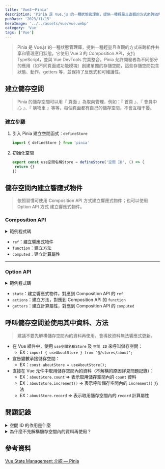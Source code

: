 ```yaml
---
title: 'Vue3－Pinia'
description: 'Pinia 是 Vue.js 的一種狀態管理庫，提供一種輕量且直觀的方式來跨組件共享和管理應用狀態。它使用 Vue 3 的 Composition API，支持 TypeScript，並與 Vue DevTools 完美整合。Pinia 允許開發者為不同部分的應用（如不同頁面或功能模塊）創建單獨的存儲空間，這些存儲空間包含狀態、動作、getters 等，並保持了反應式和可維護性。'
pubDate: '2023/11/15'
heroImage: '../../assets/vue/vue.webp'
category: 'Vue'
tags: ['Vue']
---
```


> Pinia 是 Vue.js 的一種狀態管理庫，提供一種輕量且直觀的方式來跨組件共享和管理應用狀態。它使用 Vue 3 的 Composition API，支持 TypeScript，並與 Vue DevTools 完美整合。Pinia 允許開發者為不同部分的應用（如不同頁面或功能模塊）創建單獨的存儲空間，這些存儲空間包含狀態、動作、getters 等，並保持了反應式和可維護性。

## 建立儲存空間

> Pinia 的儲存空間可以用『 頁面 』為取向管理，例如：『 首頁 』、『 會員中心 』、『 購物車 』等等，每個頁面都有自己的儲存空間，不會互相干擾。

### 建立步驟

1. 引入 Pinia 建立空間函式：`defineStore`
   ```js
   import { defineStore } from 'pinia'
   ```
2. 初始化空間
   ```js
   export const use空間名稱Store = defineStore('空間 ID', () => {
   	return {}
   })
   ```

## 儲存空間內建立響應式物件

> 依照習慣可使用 Composition API 方式建立響應式物件；也可以使用 Option API 方式
> 建立響應式物件。

### Composition API

<details>
<summary>範例程式碼</summary>

```js
import { ref, computed } from 'vue'
import { defineStore } from 'pinia'

export const useAboutStore = defineStore('about', () => {
	const count = ref(0)

	function increment() {
		count.value++
	}

	function decrement() {
		count.value--
	}

	function reset() {
		count.value = 0
	}

	const record = computed(() => {
		const text = `目前的數字是 ${count.value}`
		let judgeRange = ''

		switch (true) {
			case count.value > 0:
				judgeRange = '大於 0'
				break
			case count.value < 0:
				judgeRange = '小於 0'
				break
			default:
				judgeRange = '等於 0'
				break
		}

		return `${text}，${judgeRange}`
	})
	return {
		count,
		increment,
		decrement,
		reset,
		record
	}
})
```

</details>

- `ref`：建立響應式物件
- `function`：建立方法
- `computed`：建立計算屬性

---

### Option API

<details>
<summary>範例程式碼</summary>
  
  ```js
 import { defineStore } from 'pinia'

export const useAboutStore = defineStore('about', {
  // 定義狀態
  state: () => ({
    count: 0,
  }),
  // 定義 getters
  getters: {
    record: state => {
      const text = `目前的數字是 ${state.count}`
      let judgeRange = ''

      if (state.count > 0) {
        judgeRange = '大於 0'
      } else if (state.count < 0) {
        judgeRange = '小於 0'
      } else {
        judgeRange = '等於 0'
      }

      return `${text}，${judgeRange}`
    },

},
// 定義 actions
actions: {
increment() {
this.count++
},
decrement() {
this.count--
},
reset() {
this.count = 0
},
},
})

````

</details>

- `state`：建立響應式物件，對應到 Composition API 的 `ref`
- `actions`：建立方法，對應到 Composition API 的 `function`
- `getters`：建立計算屬性，對應到 Composition API 的 `computed`


## 呼叫儲存空間並使用其中資料、方法
> 建議不要先解構儲存空間內的資料再使用，會導致資料無法響應式更新。

- 在 Vue 組件中，使用 `use空間名稱Store` 及 `空間 ID` 來呼叫儲存空間：
  - EX：`import { useAboutStore } from "@/stores/about";`
- 宣告變數承接儲存空間：
  - EX：`const aboutStore = useAboutStore();`
- 直接在 Vue 元件中取用儲存空間內的資料（不解構的原因詳見問題記錄）：
  - EX：`aboutStore.count` => 表示取用儲存空間內的 `count` 資料
  - EX：`aboutStore.increment()` => 表示呼叫儲存空間內的 `increment()` 方法
  - EX：`aboutStore.record` => 表示取用儲存空間內的 `record` 計算屬性


## 問題記錄

<details>
<summary>空間 ID 的作用是什麼</summary>

- 在 Pinia 中，defineStore 函式的第一個參數是用來定義一個唯一的標識（ID）給這個
狀態庫（store）。
- 這個 ID 在整個應用程式中是唯一的，用於註冊和尋找該狀態庫。
- 這個 ID 也會用於在 Vue Devtools 中識別狀態庫。
- 呼叫儲存空間時，就會用到以下範例
```js
import { use空間名稱Store } from '@/Stores/空間 ID'
````

</details>

<details>
<summary>為什麼不先解構儲存空間內的資料再使用？</summary>

- Store 本身屬於一個 reactive 建立的物件，而 reactive 物件如果被解構時就會導致
  資料無法響應式更新。
- 如果遇到需要解構的情況，可以使用 Pinia 內建的方法來解決：`storeToRefs(儲存空間變數)`
- 如果不需要解構，建議可以直接在 Vue 元件內使用物件取值的方式，這種方式不會影響到響應式更新。

</details>

## 參考資料

[Vue State Management 介紹 — Pinia](https://blog.twjoin.com/vue-state-management-%E4%BB%8B%E7%B4%B9-pinia-9f8695110cd7)
